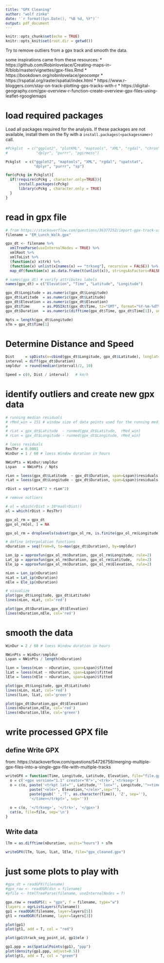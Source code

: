 ```yaml
---
title: "GPX Cleaning"
author: "wolf zinke"
date: '`r format(Sys.Date(), "%B %d, %Y")`'
output: pdf_document
---
```


```r
knitr::opts_chunk$set(echo = TRUE)
knitr::opts_knit$set(root.dir = getwd())
```

Try to remove outliers from a gpx track and smooth the data.

some inspirations came from these resources:
  * https://github.com/Robinlovelace/Creating-maps-in-R/blob/master/vignettes/gpx-files.Rmd
  * https://bookdown.org/robinlovelace/geocompr
  * https://rspatial.org/raster/spatial/index.html
  * https://www.r-bloggers.com/stay-on-track-plotting-gps-tracks-with-r
  * https://digital-geography.com/gpx-overview-r-function-create-overview-gpx-files-using-leaflet-rgooglemaps

# load required packages
  
Load all packages required for the analysis. If these packages are not available, install them on the fly with a `install.packages(<packagesname>)` call.

```r
#Pckglst  = c("ggplot2", "plotKML", "maptools", "XML", "rgdal", "chron", "spatstat",
#             "dplyr", "purrr", "pgirmess")

Pckglst  = c("ggplot2", "maptools", "XML", "rgdal", "spatstat",
             "dplyr", "purrr", "sp")

for(cPckg in Pckglst){
  if(!require(cPckg , character.only=TRUE)){
      install.packages(cPckg)
      library(cPckg , character.only = TRUE)
  }  
}
``` 


# read in gpx file

```r
# from https://stackoverflow.com/questions/36377252/import-gpx-track-using-the-xml-library
filename = "EM_Lunch_Walk.gpx"

gpx_dt <- filename %>%
  xmlTreeParse(useInternalNodes = TRUE) %>%
  xmlRoot %>%
  xmlToList %>%
  (function(x) x$trk) %>%
  (function(x) unlist(x[names(x) == "trkseg"], recursive = FALSE)) %>%
  map_df(function(x) as.data.frame(t(unlist(x)), stringsAsFactors=FALSE))

# names(gpx_dt) # verify attributes labels
names(gpx_dt) = c("Elevation", "Time", "Latitude", "Longitude")

gpx_dt$Longitude = as.numeric(gpx_dt$Longitude)
gpx_dt$Latitude  = as.numeric(gpx_dt$Latitude)
gpx_dt$Elevation = as.numeric(gpx_dt$Elevation)
gpx_dt$Time      = as.POSIXct(gpx_dt$Time, tz="GMT", format="%Y-%m-%dT%H:%M:%OS")
gpx_dt$Duration  = as.numeric(difftime(gpx_dt$Time, gpx_dt$Time[1]), units="hours")

Npts = length(gpx_dt$Longitude)
sTm = gpx_dt$Time[1]
```

# Determine Distance and Speed
```r
Dist     = spDists(x=cbind(gpx_dt$Longitude, gpx_dt$Latitude), longlat=TRUE, segments = TRUE) 
interval = diff(gpx_dt$Duration)
smpldur  = round(median(interval)/2, 10)

Speed = c(0, Dist / interval)   # km/h
```

# identify outliers and create new gpx data

```r
# running median residuals
# rMed_win = 151 # window size of data points used for the running median
#
# rLat = gpx_dt$Latitude  - runmed(gpx_dt$Latitude,  rMed_win)
# rLon = gpx_dt$Longitude - runmed(gpx_dt$Longitude, rMed_win)

# loess residuals
ResThr = 0.0001
WinDur = 1 / 60 # loess Window duration in hours

NWinPts = WinDur/smpldur
Lspan   = NWinPts / Npts

rLon = loess(gpx_dt$Latitude  ~ gpx_dt$Duration, span=Lspan)$residuals
rLat = loess(gpx_dt$Longitude ~ gpx_dt$Duration, span=Lspan)$residuals

rDist = sqrt(rLat^2 + rLon^2)

# remove outliers

# ol = which(rDist > 10*mad(rDist))
ol = which(rDist > ResThr)

gpx_ol_rm = gpx_dt
gpx_ol_rm[ol, ] = NA

gpx_ol_rm = droplevels(subset(gpx_ol_rm, is.finite(gpx_ol_rm$Longitude)))

# define interpolation functions
nDuration = seq(from=0, to=max(gpx_dt$Duration), by=smpldur)

Lon_ip = approxfun(gpx_ol_rm$Duration, gpx_ol_rm$Longitude, rule=2)
Lat_ip = approxfun(gpx_ol_rm$Duration, gpx_ol_rm$Latitude,  rule=2)
Ele_ip = approxfun(gpx_ol_rm$Duration, gpx_ol_rm$Elevation, rule=2)

nLon = Lon_ip(nDuration)
nLat = Lat_ip(nDuration)
nEle = Ele_ip(nDuration)

# visualize
plot(gpx_dt$Longitude, gpx_dt$Latitude)
lines(nLon, nLat, col='red')

plot(gpx_dt$Duration,gpx_dt$Elevation)
lines(nDuration,nEle, col='red')
```

# smooth the data
```r
WinDur = 2 / 60 # loess Window duration in hours

NWinPts = WinDur/smpldur
Lspan = NWinPts / length(nDuration)

lLon = loess(nLon ~ nDuration, span=Lspan)$fitted
lLat = loess(nLat ~ nDuration, span=Lspan)$fitted
lEle = loess(nEle ~ nDuration, span=Lspan)$fitted

plot(gpx_dt$Longitude, gpx_dt$Latitude)
lines(nLon, nLat, col='red')
lines(lLon, lLat, col='green')

plot(gpx_dt$Duration,gpx_dt$Elevation)
lines(nDuration,nEle, col='red')
lines(nDuration,lEle, col='green')
```

# write processed GPX file

## define Write GPX
from: 
https://stackoverflow.com/questions/54726758/merging-multiple-gpx-files-into-a-single-gpx-file-with-multiple-tracks

```r
writeGPX = function(Time, Longitude, Latitude, Elevation, file="file.gpx"){
  o = c('<gpx version="1.1" creator="R">','<trk>','<trkseg>')
  o = c(o, paste('<trkpt lat="', Latitude,'" lon="', Longitude,'"><time>',
           paste("<ele>", Elevation,"</ele>",sep=""),
           paste(gsub(' ','T', as.character(Time)), 'Z', sep=''),
           '</time></trkpt>', sep=''))
  
  o = c(o, '</trkseg>', '</trk>', '</gpx>')
  cat(o, file=file, sep='\n')
}
```

## Write data
```r
lTm = as.difftime(nDuration, units="hours") + sTm

writeGPX(lTm, lLon, lLat, lEle, file="gpx_cleaned.gpx")
```


# just some plots to play with


```r
#gpx_dt = readGPX(filename)
#gpx_raw <- readOGR(dsn = filename)
#pfile <- htmlTreeParse(filename, useInternalNodes = T)

gpx.raw = readGPS(i = "gpx", f = filename, type="w")
(layers = ogrListLayers(filename))
gp1 = readOGR(filename, layer=layers[5])
gt1 = readOGR(filename, layer=layers[3])
```


```r
plot(gp1)
plot(gt1, add = T, col = "red")
```

```r
plot(gp1$track_seg_point_id, gp1$ele )
```

```r
gp1.ppp = as(SpatialPoints(gp1), "ppp")
plot(density(gp1.ppp, adjust=0.5))
plot(gt1, add = T, col = "green")
```



